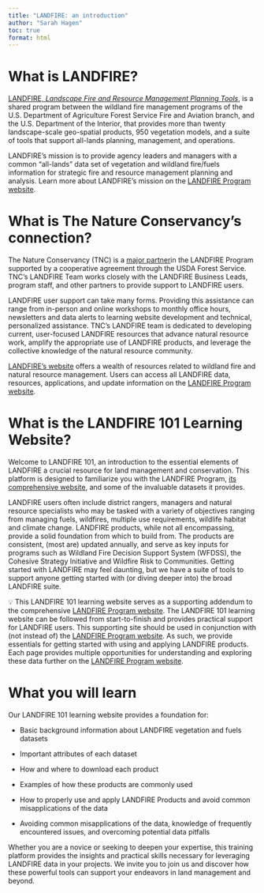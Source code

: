 ```yaml
---
title: "LANDFIRE: an introduction"
author: "Sarah Hagen"
toc: true
format: html
---
```


# What is LANDFIRE?

[LANDFIRE, *Landscape Fire and Resource Management Planning Tools*](https://www.landfire.gov/), is a shared program between the wildland fire management programs of the U.S. Department of Agriculture Forest Service Fire and Aviation branch, and the U.S. Department of the Interior, that provides more than twenty landscape-scale geo-spatial products, 950 vegetation models, and a suite of tools that support all-lands planning, management, and operations.

LANDFIRE's mission is to provide agency leaders and managers with a common "all-lands" data set of vegetation and wildland fire/fuels information for strategic fire and resource management planning and analysis. Learn more about LANDFIRE’s mission on the [LANDFIRE Program website](https://www.landfire.gov/about-landfire).

# What is The Nature Conservancy’s connection?

The Nature Conservancy (TNC) is a [major partner](https://www.landfire.gov/about-landfire/lfpartners)in the LANDFIRE Program supported by a cooperative agreement through the USDA Forest Service. TNC’s LANDFIRE Team works closely with the LANDFIRE Business Leads, program staff, and other partners to provide support to LANDFIRE users.

LANDFIRE user support can take many forms. Providing this assistance can range from in-person and online workshops to monthly office hours, newsletters and data alerts to learning website development and technical, personalized assistance. TNC’s LANDFIRE team is dedicated to developing current, user-focused LANDFIRE resources that advance natural resource work, amplify the appropriate use of LANDFIRE products, and leverage the collective knowledge of the natural resource community.

[LANDFIRE’s website](https://www.landfire.gov) offers a wealth of resources related to wildland fire and natural resource management. Users can access all LANDFIRE data, resources, applications, and update information on the [LANDFIRE Program website](https://www.landfire.gov).

# What is the LANDFIRE 101 Learning Website?

Welcome to LANDFIRE 101, an introduction to the essential elements of LANDFIRE a crucial resource for land management and conservation. This platform is designed to familiarize you with the LANDFIRE Program, [its comprehensive website](https://www.landfire.gov), and some of the invaluable datasets it provides.

LANDFIRE users often include district rangers, managers and natural resource specialists who may be tasked with a variety of objectives ranging from managing fuels, wildfires, multiple use requirements, wildlife habitat and climate change. LANDFIRE products, while not all encompassing, provide a solid foundation from which to build from. The products are consistent, (most are) updated annually, and serve as key inputs for programs such as Wildland Fire Decision Support System (WFDSS), the Cohesive Strategy Initiative and Wildfire Risk to Communities. Getting started with LANDFIRE may feel daunting, but we have a suite of tools to support anyone getting started with (or diving deeper into) the broad LANDFIRE suite.

::: {.callout-note icon="true"}
💡 This LANDFIRE 101 learning website serves as a supporting addendum to the comprehensive [LANDFIRE Program website](https://www.landfire.gov). The LANDFIRE 101 learning website can be followed from start-to-finish and provides practical support for LANDFIRE users. This supporting site should be used in conjunction with (not instead of) the [LANDFIRE Program website](https://www.landfire.gov). As such, we provide essentials for getting started with using and applying LANDFIRE products. Each page provides multiple opportunities for understanding and exploring these data further on the [LANDFIRE Program website](https://www.landfire.gov).
:::

# What you will learn

Our LANDFIRE 101 learning website provides a foundation for:

-   Basic background information about LANDFIRE vegetation and fuels datasets

-   Important attributes of each dataset

-   How and where to download each product

-   Examples of how these products are commonly used

-   How to properly use and apply LANDFIRE Products and avoid common misapplications of the data

-   Avoiding common misapplications of the data, knowledge of frequently encountered issues, and overcoming potential data pitfalls

Whether you are a novice or seeking to deepen your expertise, this training platform provides the insights and practical skills necessary for leveraging LANDFIRE data in your projects. We invite you to join us and discover how these powerful tools can support your endeavors in land management and beyond.
